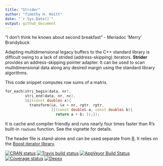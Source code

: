 ```yaml
---
title: "Strider"
author: "Timothy H. Keitt"
date: "`r Sys.Date()`"
output: github_document
---
```


"I don't think he knows about second breakfast" - Meriadoc 'Merry' Brandybuck

Adapting multidimensional legacy buffers to the C++ standard library is difficult owing to a lack of strided (address-skipping) iterators. **Strider** provides an address-skipping pointer adapter. It can be used to scan multidimensional data along any desired margin using the standard library algorithms.

This code snippet computes row sums of a matrix.

```cpp
for_each(stri_begin(data, nr),
         stri_end(data, nr, nc),
         [&](const double& x){
           transform(&x, &x + nr, rptr, rptr,
                     [](const double& a, const double& b){
                       return a + b; });});
```

It is cache and compiler friendly and runs nearly four times faster than R's built-in ```rowSums``` function. See the vignette for details.

The header file is stand-alone and can be used separate from [R](https://www.r-project.org). It relies on the [Boost iterator library](http://www.boost.org/doc/libs/release/libs/iterator/).

 [![CRAN status](http://www.r-pkg.org/badges/version/strider)](https://cran.r-project.org/package=strider) [![Travis build status](https://travis-ci.org/thk686/strider.svg?branch=master)](https://travis-ci.org/thk686/strider) [![AppVeyor Build Status](https://ci.appveyor.com/api/projects/status/github/thk686/strider?branch=master&svg=true)](https://ci.appveyor.com/project/thk686/strider) [![Coverage status](https://codecov.io/gh/thk686/strider/branch/master/graph/badge.svg)](https://codecov.io/github/thk686/strider?branch=master) [![Depsy](http://depsy.org/api/package/cran/strider/badge.svg)](http://depsy.org/package/r/strider)